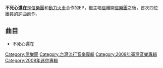 {{Infobox album
| name       = 不死心還在
| type       = [[EP|EP]]
| artist     = [[信樂團|信樂團]]、[[動力火車|動力火車]]
| cover      = HEART_NOT_BREAK.jpg
<!-- 未知參數 | background = orange -->
| released   = 2008年1月24日
| recorded   = 
| genre      = [[華語流行音樂|華語流行音樂]]
| length     = 
| label      = [[大國翼星娛樂|大國翼星娛樂]]
| producer   = 
| reviews    = 
}}
'''不死心還在'''是[[信樂團|信樂團]]和[[動力火車|動力火車]]合作的EP，繼主唱[[信|信]]離開[[信樂團|信樂團]]之後，首次四位團員的詞曲創作。

== 曲目 ==
*不死心還在

[[Category:信樂團|Category:信樂團]]
[[Category:台灣流行音樂專輯|Category:台灣流行音樂專輯]]
[[Category:2008年臺灣音樂專輯|Category:2008年臺灣音樂專輯]]
[[Category:2008年迷你專輯|Category:2008年迷你專輯]]


{{album-stub}}